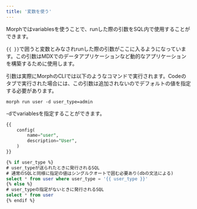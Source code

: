 ```yaml
---
title: '変数を使う'
---
```


Morphではvariablesを使うことで、runした際の引数をSQL内で使用することができます。

`{{ }}`で囲うと変数とみなされrunした際の引数がここに入るようになっています。この引数はMDXでのデータアプリケーションなど動的なアプリケーションを構築するために使用します。

引数は実際にMorphのCLIでは以下のようなコマンドで実行されます。Codeのタブで実行された場合には、この引数は追加されないのでデフォルトの値を指定する必要があります。

`morph run user -d user_type=admin`

-dでvariablesを指定することができます。

```sql
{{
	config(
		name="user",
		description="User",
	)
}}

{% if user_type %}
# user_typeが送られたときに発行されるSQL
# 通常のSQLと同様に指定の値はシングルクオートで囲む必要あり(dbの文法による)
select * from user where user_type = '{{ user_type }}'
{% else %}
# user_typeの指定がないときに発行されるSQL
select * from user
{% endif %}
```
